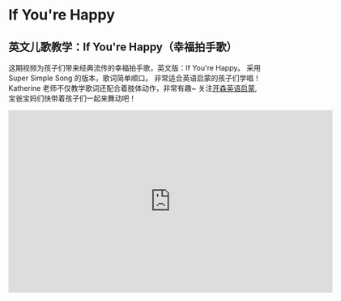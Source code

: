 # If You're Happy

## 英文儿歌教学：If You're Happy（幸福拍手歌）

这期视频为孩子们带来经典流传的幸福拍手歌，英文版：If You're Happy。
采用 Super Simple Song 的版本，歌词简单顺口。
非常适合英语启蒙的孩子们学唱！
Katherine 老师不仅教学歌词还配合着肢体动作，非常有趣~
关注[开森英语启蒙](https://space.bilibili.com/20797715), 宝爸宝妈们快带着孩子们一起来舞动吧！

<iframe
  src="https://player.bilibili.com/player.html?bvid=BV1Dy4y1f7jT&cid=1&page=1"
  scrolling="no"
  border="0"
  frameborder="no"
  framespacing="0"
  allowfullscreen="true"
  width="640"
  height="360"
></iframe>
